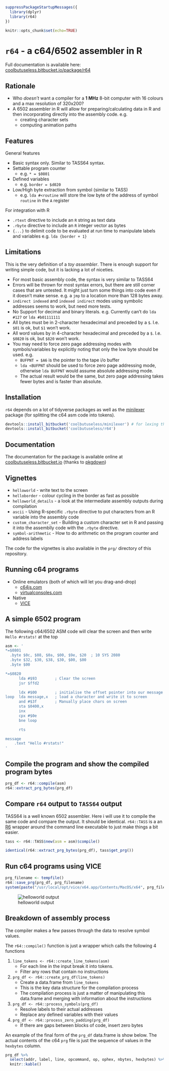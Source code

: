 

```{r setup, include = FALSE}
suppressPackageStartupMessages({
  library(dplyr)
  library(r64)  
})

knitr::opts_chunk$set(echo=TRUE)
```




`r64` - a c64/6502 assembler in R
==============================================================================

Full documentation is available here: [coolbutuseless.bitbucket.io/package/r64](https://coolbutuseless.bitbucket.io/package/r64)


Rationale
------------------------------------------------------------------------------

* Who *doesn't* want a compiler for a **1 MHz** 8-bit computer with 16 colours and a max resolution of 320x200?
* A 6502 assembler in R will allow for preparing/calculating 
  data in R and then incorporating directly into the assembly code. e.g. 
    * creating character sets 
    * computing animation paths


Features
------------------------------------------------------------------------------

General features

* Basic syntax only. Similar to TASS64 syntax.
* Settable program counter
    * e.g. `* = $0801`
* Defined variables
    * e.g. `border = $d020`
* Low/High byte extraction from symbol (similar to TASS)
    * e.g. `lda #<routine` will store the low byte of the address of symbol `routine` in the `A` register

For integration with R

* `.rtext` directive to include an `R` string as text data
* `.rbyte` directive to include an `R` integer vector as bytes 
* `{...}` to delimit code to be evaluated at run time to manipulate labels and variables e.g. `lda {border + 1}`


Limitations
------------------------------------------------------------------------------

This is the very definition of a *toy assembler*.  There is enough support for
writing simple code, but it is lacking a lot of niceties.

* For most basic assembly code, the syntax is very similar to TASS64
* Errors will be thrown for most syntax errors, but there are still corner cases
  that are untested. It might just turn some things into code even if
  it doesn't make sense.  e.g. a `jmp` to a location more than 128 bytes away.
* `indirect indexed` and `indexed indirect` modes using symbolic addresses seems
  to work, but need more tests.
* No Support for decimal and binary literals. e.g. Currently can't do `lda #127` or `lda #b01111111`
* All bytes must be in 2-character hexadecimal and preceded by a `$`.  I.e. `$01` is ok, but `$1` won't work.
* All word values by in 4-character hexadecimal and preceded by a `$`.  I.e. `$0820` is ok, but `$820` won't work.
* You may need to force zero page addressing modes with symbols/variables by explicitly noting that only the low byte should
  be used. e.g.
    * `BUFPNT = $A6`  is the pointer to the tape i/o buffer
    * `lda <BUFPNT` should be used to force zero page addressing mode, otherwise `lda BUFPNT` would assume absolute addressing mode.
    * The actual result would be the same, but zero page addressing takes fewer bytes and is faster than absolute.


Installation
------------------------------------------------------------------------------

`r64` depends on a lot of tidyverse packages as well as the [minilexer](https://bitbucket.org/coolbutuseless/minilexer)
package (for splitting the c64 asm code into tokens).

```{r eval=FALSE}
devtools::install_bitbucket('coolbutuseless/minilexer') # for lexing the 6502 assembly into tokens
devtools::install_bitbucket('coolbutuseless/r64')
```


Documentation
------------------------------------------------------------------------------

The documentation for the package is available online at [coolbutuseless.bitbucket.io](https://coolbutuseless.bitbucket.io/package/r64) 
(thanks to [pkgdown](https://github.com/r-lib/pkgdown))



Vignettes
------------------------------------------------------------------------------

* `helloworld` - write text to the screen
* `helloborder` - colour cycling in the border as fast as possible
* `helloworld_details` - a look at the intermediate assembly outputs during compilation
* `ascii` - Using R-specific `.rbyte` directive to put characters from an R variable into the assembly code
* `custom_character_set` - Building a custom character set in R and passing it into the assemblly code with the `.rbyte` directive.
* `symbol-arithmetic` - How to do arithmetic on the program counter and address labels

The code for the vignettes is also available in the `prg/` directory of this repository.



Running c64 programs
------------------------------------------------------------------------------

* Online emulators (both of which will let you drag-and-drop)
    * [c64js.com](http://www.c64js.com/)
    * [virtualconsoles.com](https://virtualconsoles.com/online-emulators/c64/)

* Native
    * [VICE](http://vice-emu.sourceforge.net/)

    
    

A simple 6502 program 
------------------------------------------------------------------------------

The following c64/6502 ASM code will clear the screen and then 
write `Hello #rstats!` at the top

```{r}
asm <- '
*=$0801
  .byte $0c, $08, $0a, $00, $9e, $20  ; 10 SYS 2080
  .byte $32, $30, $38, $30, $00, $00
  .byte $00

*=$0820
      lda #$93        ; Clear the screen
      jsr $ffd2

      ldx #$00        ; initialise the offset pointer into our message
loop  lda message,x   ; load a character and write it to screen 
      and #$3f        ; Manually place chars on screen
      sta $0400,x
      inx
      cpx #$0e
      bne loop

      rts

message
    .text "Hello #rstats!"
'
```


Compile the program and show the compiled program bytes
------------------------------------------------------------------------------

```{r}
prg_df <- r64::compile(asm)
r64::extract_prg_bytes(prg_df)
```


Compare `r64` output to `TASS64` output
------------------------------------------------------------------------------

TASS64 is a well known 6502 assembler.  Here i will use it to compile the same code and 
compare the output. It should be identical. `r64::TASS` is a an [R6](https://cran.r-project.org/package=R6)
wrapper around the command line executable to just make things a bit easier.

```{r}
tass <- r64::TASS$new(asm = asm)$compile()

identical(r64::extract_prg_bytes(prg_df), tass$get_prg())
```


Run c64 programs using VICE
------------------------------------------------------------------------------

```{r eval=FALSE}
prg_filename <- tempfile()
r64::save_prg(prg_df, prg_filename)
system(paste("/usr/local/opt/vice/x64.app/Contents/MacOS/x64", prg_filename), wait=FALSE)
```

![helloworld output](vignettes/img/helloworld.gif)


Breakdown of assembly process
------------------------------------------------------------------------------

The compiler makes a few passes through the data to resolve symbol values.

The `r64::compile()` function is just a wrapper which calls the following 4 functions

1. `line_tokens <- r64::create_line_tokens(asm)`
    * For each line in the input break it into tokens.
    * Filter any rows that contain no instructions
2. `prg_df <- r64::create_prg_df(line_tokens)`
    * Create a data.frame from `line_tokens`
    * This is the key data structure for the compilation process
    * The compilation process is just a matter of manipulating this data.frame and merging with information about the instructions
3. `prg_df <- r64::process_symbols(prg_df)`
    * Resolve labels to their actual addresses
    * Replace any defined variables with their values
4. `prg_df <- r64::process_zero_padding(prg_df)`
    * If there are gaps between blocks of code, insert zero bytes

An example of the final form of the `prg_df` data.frame is show below.  The actual contents of the c64 `prg` file
is just the sequence of values in the `hexbytes` column. 

```{r}
prg_df %>%
  select(addr, label, line, opcommand, op, ophex, nbytes, hexbytes) %>%
  knitr::kable()
```


















